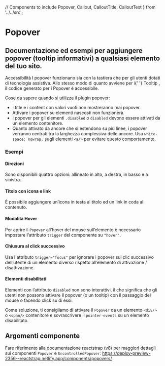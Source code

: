   // Components to include
  Popover,
  Callout,
  CalloutTitle,
  CalloutText
} from '../../src';

<Meta title='Documentazione/Componenti/Popover' of={Popover} />

# Popover

## Documentazione ed esempi per aggiungere popover (tooltip informativi) a qualsiasi elemento del tuo sito.

<div className='docs'>
  <Callout color='success'>
    <CalloutTitle>
      <span className='text'>Accessibilità</span>
    </CalloutTitle>
    <CalloutText>
      I popover funzionano sia con la tastiera che per gli utenti dotati di tecnologia assistiva. Allo stesso modo di
      quanto avviene per i{' '}
      <LinkTo kind='documentazione-componenti-tooltip' story='page'>
        Tooltip
      </LinkTo>
      , il codice generato per i Popover è accessibile.
    </CalloutText>
  </Callout>
</div>

Cose da sapere quando si utilizza il plugin popover:

- I title e i content con valori vuoti non mostreranno mai popover.
- Attivare i popover su elementi nascosti non funzionerà.
- I popover per gli elementi `.disabled` o `disabled` devono essere attivati da un elemento contenitore.
- Quanto attivato da ancore che si estendono su più linee, i popover verranno centrati tra la larghezza complessiva delle ancore. Usa `white-space: nowrap;` sugli elementi `<a/>` per evitare questo comportamento.

### Esempi

<Canvas>
  <Story id='componenti-popover--esempi' />
</Canvas>

#### Direzioni

Sono disponibili quattro opzioni: allineato in alto, a destra, in basso e a sinistra.

<Canvas>
  <Story id='componenti-popover--le-quattro-direzioni' />
</Canvas>

#### Titolo con icona e link

È possibile aggiungere un’icona in testa al titolo ed un link in coda al contenuto.

<Canvas>
  <Story id='componenti-popover--titolo-con-icona-e-link' />
</Canvas>

#### Modalità Hover

Per aprire il `Popover` all’hover del mouse sull’elemento è necessario impostare l'attributo `trigger` del componente su `"hover"`.

<Canvas>
  <Story id='componenti-popover--modalita-hover' />
</Canvas>

#### Chiusura al click successivo

Usa l'attributo `trigger="focus"` per ignorare i popover sul clic successivo dell’utente di un elemento diverso rispetto all’elemento di attivazione / disattivazione.

<Canvas>
  <Story id='componenti-popover--dismiss-al-click-successivo' />
</Canvas>

#### Elementi disabilitati

Elementi con l’attributo `disabled` non sono interattivi, il che significa che gli utenti non possono attivare il popover (o un tooltip) con il passaggio del mouse o facendo click su di essi.

Come soluzione, ti consigliamo di attivare il `Popover` da un elemento `<div/>` o `<span/>` contenitore e sovrascrivere il `pointer-events` su un elemento disabilitato.

<Canvas>
  <Story id='componenti-popover--elementi-disabilitati' />
</Canvas>

## Argomenti componente

Fare riferimento alla documentazione reactstrap (v8) per maggiori dettagli sui componenti `Popover` e `UncontrolledPopover`: https://deploy-preview-2356--reactstrap.netlify.app/components/popovers/
